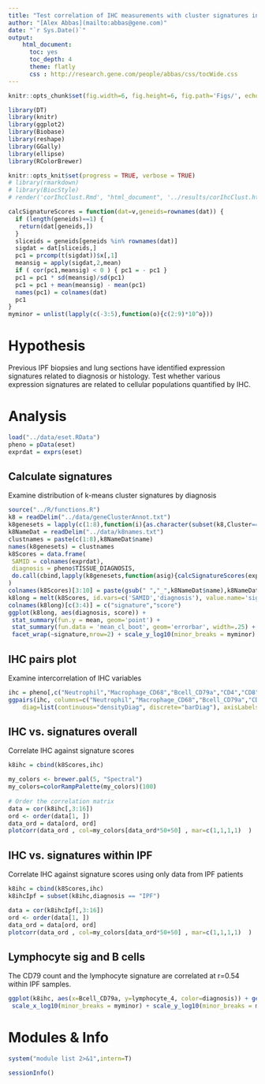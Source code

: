```yaml
---
title: "Test correlation of IHC measurements with cluster signatures in IPF core samples"
author: "[Alex Abbas](mailto:abbas@gene.com)"
date: "`r Sys.Date()`"
output:
    html_document:
      toc: yes
      toc_depth: 4
      theme: flatly
      css : http://research.gene.com/people/abbas/css/tocWide.css
---
```


```r
knitr::opts_chunk$set(fig.width=6, fig.height=6, fig.path='Figs/', echo=F, warning=FALSE, message=FALSE, include=T)
```

```r
library(DT)
library(knitr)
library(ggplot2)
library(Biobase)
library(reshape)
library(GGally)
library(ellipse)
library(RColorBrewer)

```

```r
knitr::opts_knit$set(progress = TRUE, verbose = TRUE)
# library(rmarkdown)
# library(BiocStyle)
# render('corIhcClust.Rmd', "html_document", '../results/corIhcClust.html')
```

```r
calcSignatureScores = function(dat=v,geneids=rownames(dat)) {
  if (length(geneids)==1) {
   return(dat[geneids,])
  }
  sliceids = geneids[geneids %in% rownames(dat)]
  sigdat = dat[sliceids,]
  pc1 = prcomp(t(sigdat))$x[,1]
  meansig = apply(sigdat,2,mean)
  if ( cor(pc1,meansig) < 0 ) { pc1 = - pc1 }
  pc1 = pc1 * sd(meansig)/sd(pc1)
  pc1 = pc1 + mean(meansig) - mean(pc1)
  names(pc1) = colnames(dat)
  pc1
}
myminor = unlist(lapply(c(-3:5),function(o){c(2:9)*10^o}))
```

Hypothesis
===
Previous IPF biopsies and lung sections have identified expression signatures related to diagnosis or histology. Test whether various expression signatures are related to cellular populations quantified by IHC.

Analysis
========
```r
load("../data/eset.RData")
pheno = pData(eset)
exprdat = exprs(eset)
```

Calculate signatures
-------------
Examine distribution of k-means cluster signatures by diagnosis
```r
source("../R/functions.R")
k8 = readDelim("../data/geneClusterAnnot.txt")
k8genesets = lapply(c(1:8),function(i){as.character(subset(k8,Cluster==i)$ID)})
k8NameDat = readDelim("../data/k8names.txt")
clustnames = paste(c(1:8),k8NameDat$name)
names(k8genesets) = clustnames
k8Scores = data.frame(
 SAMID = colnames(exprdat),
 diagnosis = pheno$TISSUE_DIAGNOSIS,
 do.call(cbind,lapply(k8genesets,function(asig){calcSignatureScores(exprdat,asig)}))
)
colnames(k8Scores)[3:10] = paste(gsub(" ","_",k8NameDat$name),k8NameDat$i,sep="_")
k8long = melt(k8Scores, id.vars=c('SAMID','diagnosis'), value.name='signature')
colnames(k8long)[c(3:4)] = c("signature","score")
ggplot(k8long, aes(diagnosis, score)) + 
 stat_summary(fun.y = mean, geom='point') + 
 stat_summary(fun.data = 'mean_cl_boot', geom='errorbar', width=.25) + 
 facet_wrap(~signature,nrow=2) + scale_y_log10(minor_breaks = myminor)
```

IHC pairs plot
-------------
Examine intercorrelation of IHC variables
```r
ihc = pheno[,c("Neutrophil","Macrophage_CD68","Bcell_CD79a","CD4","CD8","Eosinophils")]
ggpairs(ihc, columns=c("Neutrophil","Macrophage_CD68","Bcell_CD79a","CD4","CD8","Eosinophils"),
    diag=list(continuous="densityDiag", discrete="barDiag"), axisLabels="show")
```

IHC vs. signatures overall
-------------
Correlate IHC against signature scores
```r
k8ihc = cbind(k8Scores,ihc)

my_colors <- brewer.pal(5, "Spectral")
my_colors=colorRampPalette(my_colors)(100)
 
# Order the correlation matrix
data = cor(k8ihc[,3:16])
ord <- order(data[1, ])
data_ord = data[ord, ord]
plotcorr(data_ord , col=my_colors[data_ord*50+50] , mar=c(1,1,1,1)  )
```

IHC vs. signatures within IPF
-------------
Correlate IHC against signature scores using only data from IPF patients
```r
k8ihc = cbind(k8Scores,ihc)
k8ihcIpf = subset(k8ihc,diagnosis == "IPF")

data = cor(k8ihcIpf[,3:16])
ord <- order(data[1, ])
data_ord = data[ord, ord]
plotcorr(data_ord , col=my_colors[data_ord*50+50] , mar=c(1,1,1,1)  )
```

Lymphocyte sig and B cells
-------------
The CD79 count and the lymphocyte signature are correlated at r=0.54 within IPF samples.

```r
ggplot(k8ihc, aes(x=Bcell_CD79a, y=lymphocyte_4, color=diagnosis)) + geom_point(shape=1) + geom_smooth(method=lm) +
 scale_x_log10(minor_breaks = myminor) + scale_y_log10(minor_breaks = myminor)
```


Modules & Info
==============
```r
system("module list 2>&1",intern=T)
```

```r
sessionInfo()
```




